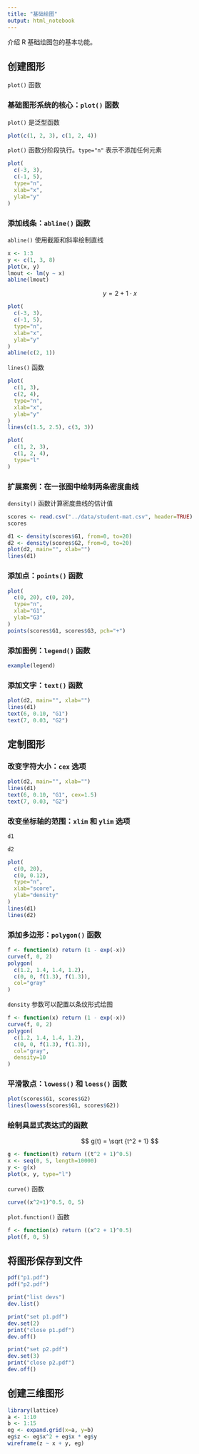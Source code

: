 ```yaml
---
title: "基础绘图"
output: html_notebook
---
```


介绍 R 基础绘图包的基本功能。

## 创建图形

`plot()` 函数

### 基础图形系统的核心：`plot()` 函数

`plot()` 是泛型函数

```r
plot(c(1, 2, 3), c(1, 2, 4))
```

`plot()` 函数分阶段执行。`type="n"` 表示不添加任何元素

```r
plot(
  c(-3, 3),
  c(-1, 5),
  type="n",
  xlab="x",
  ylab="y"
)
```

### 添加线条：`abline()` 函数

`abline()` 使用截距和斜率绘制直线

```r
x <- 1:3
y <- c(1, 3, 8)
plot(x, y)
lmout <- lm(y ~ x)
abline(lmout)
```

$$
y = 2 + 1 \cdot x
$$

```r
plot(
  c(-3, 3),
  c(-1, 5),
  type="n",
  xlab="x",
  ylab="y"
)
abline(c(2, 1))
```

`lines()` 函数

```r
plot(
  c(1, 3),
  c(2, 4),
  type="n",
  xlab="x",
  ylab="y"
)
lines(c(1.5, 2.5), c(3, 3))
```

```r
plot(
  c(1, 2, 3), 
  c(1, 2, 4),
  type="l"
)
```

### 扩展案例：在一张图中绘制两条密度曲线

`density()` 函数计算密度曲线的估计值

```r
scores <- read.csv("../data/student-mat.csv", header=TRUE)
scores
```

```r
d1 <- density(scores$G1, from=0, to=20)
d2 <- density(scores$G2, from=0, to=20)
plot(d2, main="", xlab="")
lines(d1)
```

### 添加点：`points()` 函数

```r
plot(
  c(0, 20), c(0, 20), 
  type="n",
  xlab="G1",
  ylab="G3"
)
points(scores$G1, scores$G3, pch="+")
```

### 添加图例：`legend()` 函数

```r
example(legend)
```

### 添加文字：`text()` 函数

```r
plot(d2, main="", xlab="")
lines(d1)
text(6, 0.10, "G1")
text(7, 0.03, "G2")
```

## 定制图形

### 改变字符大小：`cex` 选项

```r
plot(d2, main="", xlab="")
lines(d1)
text(6, 0.10, "G1", cex=1.5)
text(7, 0.03, "G2")
```

### 改变坐标轴的范围：`xlim` 和 `ylim` 选项

```r
d1
```

```r
d2
```

```r
plot(
  c(0, 20),
  c(0, 0.12),
  type="n",
  xlab="score",
  ylab="density"
)
lines(d1)
lines(d2)
```

### 添加多边形：`polygon()` 函数

```r
f <- function(x) return (1 - exp(-x))
curve(f, 0, 2)
polygon(
  c(1.2, 1.4, 1.4, 1.2),
  c(0, 0, f(1.3), f(1.3)),
  col="gray"
)
```

`density` 参数可以配置以条纹形式绘图

```r
f <- function(x) return (1 - exp(-x))
curve(f, 0, 2)
polygon(
  c(1.2, 1.4, 1.4, 1.2),
  c(0, 0, f(1.3), f(1.3)),
  col="gray",
  density=10
)
```

### 平滑散点：`lowess()` 和 `loess()` 函数

```r
plot(scores$G1, scores$G2)
lines(lowess(scores$G1, scores$G2))
```

### 绘制具显式表达式的函数

$$
g(t) = \sqrt {t^2 + 1}
$$

```r
g <- function(t) return ((t^2 + 1)^0.5)
x <- seq(0, 5, length=10000)
y <- g(x)
plot(x, y, type="l")
```

`curve()` 函数

```r
curve((x^2+1)^0.5, 0, 5)
```

`plot.function()` 函数

```r
f <- function(x) return ((x^2 + 1)^0.5)
plot(f, 0, 5)
```

## 将图形保存到文件

```r
pdf("p1.pdf")
pdf("p2.pdf")

print("list devs")
dev.list()

print("set p1.pdf")
dev.set(2)
print("close p1.pdf")
dev.off()

print("set p2.pdf")
dev.set(3)
print("close p2.pdf")
dev.off()
```

## 创建三维图形

```r
library(lattice)
a <- 1:10
b <- 1:15
eg <- expand.grid(x=a, y=b)
eg$z <- eg$x^2 + eg$x * eg$y
wireframe(z ~ x + y, eg)
```



